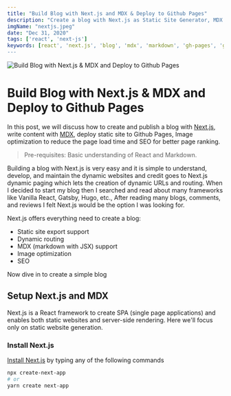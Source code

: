 ```yaml
---
title: "Build Blog with Next.js and MDX & Deploy to Github Pages"
description: "Create a blog with Next.js as Static Site Generator, MDX for writing content, Github Pages for deploying the static website. Also add SEO and Image optimization."
imgName: "nextjs.jpeg"
date: "Dec 31, 2020"
tags: ['react', 'next-js']
keywords: [react', 'next.js', 'blog', 'mdx', 'markdown', 'gh-pages', 'github-pages']
---
```


![Build Blog with Next.js & MDX and Deploy to Github Pages](nextjs.jpeg)

# Build Blog with Next.js & MDX and Deploy to Github Pages

In this post, we will discuss how to create and publish a blog with [Next.js](https://nextjs.org/), write content with [MDX](https://mdxjs.com/), deploy static site to Github Pages, Image optimization to reduce the page load time and SEO for better page ranking.

> Pre-requisites: Basic understanding of React and Markdown. 

Building a blog with Next.js is very easy and it is simple to understand, develop, and maintain the dynamic websites and credit goes to Next.js dynamic paging which lets the creation of dynamic URLs and routing. When I decided to start my blog then I searched and read about many frameworks like Vanilla React, Gatsby, Hugo, etc., After reading many blogs, comments, and reviews I felt Next.js would be the option I was looking for. 

Next.js offers everything need to create a blog:
- Static site export support
- Dynamic routing
- MDX (markdown with JSX) support
- Image optimization
- SEO

Now dive in to create a simple blog

## Setup Next.js and MDX
Next.js is a React framework to create SPA (single page applications) and enables both static websites and server-side rendering. Here we'll focus only on static website generation.

### Install Next.js

[Install Next.js](https://nextjs.org/docs/getting-started#setup) by typing any of the following commands

```bash
npx create-next-app
# or
yarn create next-app
```
